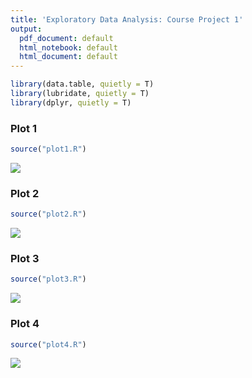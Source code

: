 ```yaml
---
title: 'Exploratory Data Analysis: Course Project 1'
output:
  pdf_document: default
  html_notebook: default
  html_document: default
---
```


```r
library(data.table, quietly = T)
library(lubridate, quietly = T)
library(dplyr, quietly = T)
```

### Plot 1
```r
source("plot1.R")
```
![](plot1.png)

### Plot 2
```r
source("plot2.R")
```
![](plot2.png)

### Plot 3
```r
source("plot3.R")
```
![](plot3.png)

### Plot 4
```r
source("plot4.R")
```
![](plot4.png)
